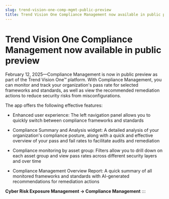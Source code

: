 ```yaml
---
slug: trend-vision-one-comp-mgmt-public-preview
title: Trend Vision One Compliance Management now available in public preview
---
```

# Trend Vision One Compliance Management now available in public preview

February 12, 2025—Compliance Management is now in public preview as part of the Trend Vision One™ platform. With Compliance Management, you can monitor and track your organization's pass rate for selected frameworks and standards, as well as view the recommended remediation actions to reduce security risks from misconfigurations.

The app offers the following effective features:

- Enhanced user experience: The left navigation panel allows you to quickly switch between compliance frameworks and standards

- Compliance Summary and Analysis widget: A detailed analysis of your organization's compliance posture, along with a quick and effective overview of your pass and fail rates to facilitate audits and remediation

- Compliance monitoring by asset group: Filters allow you to drill down on each asset group and view pass rates across different security layers and over time

- Compliance Management Overview Report: A quick summary of all monitored frameworks and standards with AI-generated recommendations for remediation actions

**Cyber Risk Exposure Management → Compliance Management**
:::
